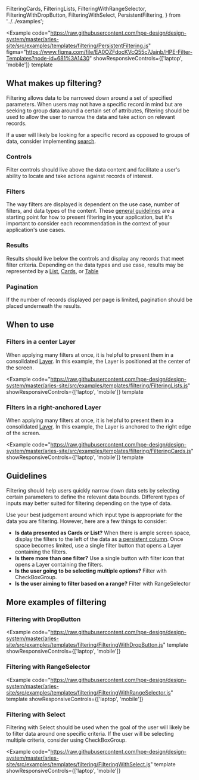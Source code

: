   FilteringCards,
  FilteringLists,
  FilteringWithRangeSelector,
  FilteringWithDropButton,
  FilteringWithSelect,
  PersistentFiltering,
} from '../../examples';

<Example
  code="https://raw.githubusercontent.com/hpe-design/design-system/master/aries-site/src/examples/templates/filtering/PersistentFiltering.js"
  figma="https://www.figma.com/file/EA0OZFdocKVcQ55c7Jainb/HPE-Filter-Templates?node-id=681%3A1430"
  showResponsiveControls={['laptop', 'mobile']}
  template
>
  <PersistentFiltering />
</Example>

## What makes up filtering?

Filtering allows data to be narrowed down around a set of specified parameters. When users may not have a specific record in mind but are seeking to group data around a certain set of attributes, filtering should be used to allow the user to narrow the data and take action on relevant records.

If a user will likely be looking for a specific record as opposed to groups of data, consider implementing [search](/templates/searching).

### Controls

Filter controls should live above the data content and facilitate a user's ability to locate and take actions against records of interest.

### Filters

The way filters are displayed is dependent on the use case, number of filters, and data types of the content. These [general guidelines](#guidelines) are a starting point for how to present filtering in your application, but it's important to consider each recommendation in the context of your application's use cases.

### Results

Results should live below the controls and display any records that meet filter criteria. Depending on the data types and use case, results may be represented by a [List](#filtering-within-a-list), [Cards](#filtering-within-cards), or [Table](#filtering-within-a-table)

### Pagination

If the number of records displayed per page is limited, pagination should be placed underneath the results.

## When to use

### Filters in a center Layer

When applying many filters at once, it is helpful to present them in a consolidated [Layer](/components/layer). In this example, the Layer is positioned at the center of the screen.

<Example
  code="https://raw.githubusercontent.com/hpe-design/design-system/master/aries-site/src/examples/templates/filtering/FilteringLists.js"
  showResponsiveControls={['laptop', 'mobile']}
  template
>
  <FilteringLists />
</Example>

### Filters in a right-anchored Layer

When applying many filters at once, it is helpful to present them in a consolidated [Layer](/components/layer). In this example, the Layer is anchored to the right edge of the screen.

<Example
  code="https://raw.githubusercontent.com/hpe-design/design-system/master/aries-site/src/examples/templates/filtering/FilteringCards.js"
  showResponsiveControls={['laptop', 'mobile']}
  template
>
  <FilteringCards />
</Example>

## Guidelines

Filtering should help users quickly narrow down data sets by selecting certain parameters to define the relevant data bounds. Different types of inputs may better suited for filtering depending on the type of data.

Use your best judgement around which input type is appropriate for the data you are filtering. However, here are a few things to consider:

- **Is data presented as Cards or List?** When there is ample screen space, display the filters to the left of the data as [a persistent column](/templates/filtering). Once space becomes limited, use a single filter button that opens a Layer containing the filters.
- **Is there more than one filter?** Use a single button with filter icon that opens a Layer containing the filters.
- **Is the user going to be selecting multiple options?** Filter with CheckBoxGroup.
- **Is the user aiming to filter based on a range?** Filter with RangeSelector

## More examples of filtering

### Filtering with DropButton

<Example
  code="https://raw.githubusercontent.com/hpe-design/design-system/master/aries-site/src/examples/templates/filtering/FilteringWithDropButton.js"
  template
  showResponsiveControls={['laptop', 'mobile']}
>
  <FilteringWithDropButton />
</Example>

### Filtering with RangeSelector

<Example
  code="https://raw.githubusercontent.com/hpe-design/design-system/master/aries-site/src/examples/templates/filtering/FilteringWithRangeSelector.js"
  template
  showResponsiveControls={['laptop', 'mobile']}
>
  <FilteringWithRangeSelector />
</Example>

### Filtering with Select

Filtering with Select should be used when the goal of the user will likely be to filter data around one specific criteria. If the user will be selecting multiple criteria, consider using CheckBoxGroup.

<Example
  code="https://raw.githubusercontent.com/hpe-design/design-system/master/aries-site/src/examples/templates/filtering/FilteringWithSelect.js"
  template
  showResponsiveControls={['laptop', 'mobile']}
>
  <FilteringWithSelect />
</Example>
